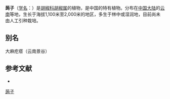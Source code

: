 {{Speciesbox
| name = 蒟子
| status = 
| status_system = 
| image =
| genus = Piper
| species = yunnanense
| authority = Tseng
}}

'''蒟子'''（[[学名|学名]]：{{lang|la|''Piper yunnanense''}}）是[[胡椒科|胡椒科]][[胡椒属|胡椒属]]的植物，是中国的特有植物。分布在[[中国大陆|中国大陆]]的[[云南|云南]]等地，生长于海拔1,100米至2,000米的地区，多生于林中或湿润地，目前尚未由人工引种栽培。

== 别名 ==
大麻疙瘩（云南景谷）

== 参考文献 ==
<div class="references-small">
* {{cite web| url =http://www.bioinfo.cn/db05/KmzwSpecies.php?action=view&id=16975| title =蒟子| work =《中国高等植物数据库全库》| publisher =中国科学院微生物研究所| author =昆明植物研究所| accessdate =2009-02-25| deadurl =yes| archiveurl =https://web.archive.org/web/20160305035546/http://www.bioinfo.cn/db05/KmzwSpecies.php?action=view&id=16975| archivedate =2016-03-05}}
</div>
{{Taxonbar|from=Q15228221}}

[[Category:胡椒属|蒟子]]


{{植物小作品}}